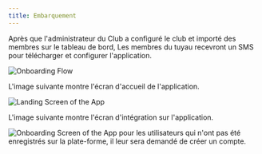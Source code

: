 ```yaml
---
title: Embarquement
---
```


Après que l'administrateur du Club a configuré le club et importé des membres sur le tableau de bord, Les membres du tuyau recevront un SMS pour télécharger et configurer l'application.

<Image src="media/flow-onboarding.svg" alt="Onboarding Flow" />

L'image suivante montre l'écran d'accueil de l'application.

<Image src="media/screen-landing.png" alt="Landing Screen of the App" />

L'image suivante montre l'écran d'intégration sur l'application.

<Image src="media/screen-onboarding.png" alt="Onboarding Screen of the App" />

<Callout type="info">
pour les utilisateurs qui n'ont pas été enregistrés sur la plate-forme, il leur sera demandé de créer un compte.
</Callout>
